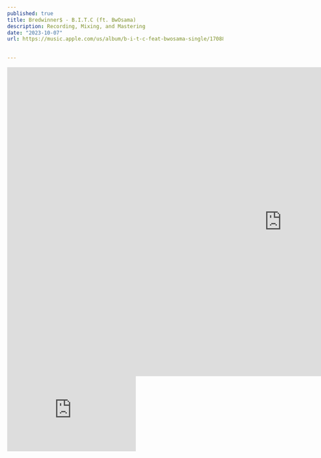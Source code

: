 ---
published: true
title: Bredwinner$ - B.I.T.C (ft. BwOsama)
description: Recording, Mixing, and Mastering
date: "2023-10-07"
url: https://music.apple.com/us/album/b-i-t-c-feat-bwosama-single/1708864264

  
---

<iframe
    className="w-full rounded-lg shadow-lg" 
    width="1280" 
    height="720"
    src="https://www.youtube.com/embed/NHbG_unnYHM?si=GHyvBmhSXCiEVVlQ"
    title="YouTube video player"
    frameborder="0"
    allow="accelerometer; autoplay; clipboard-write; encrypted-media; gyroscope; picture-in-picture; web-share"
    allowfullscreen
></iframe>

<div className="h-full">
    <iframe
        allow="autoplay *; encrypted-media *; fullscreen *; clipboard-write"
        frameborder="0"
        height="175"
        style={{
            width: '100%',
            height: '100%',
            maxWidth: '660px',
            overflow: 'hidden',
            borderRadius: '10px'
        }}
        sandbox="allow-forms allow-popups allow-same-origin allow-scripts allow-storage-access-by-user-activation allow-top-navigation-by-user-activation"
        src="https://embed.music.apple.com/us/album/b-i-t-c-feat-bwosama/1708864264?i=1708864265"
    >
    </iframe>
</div>